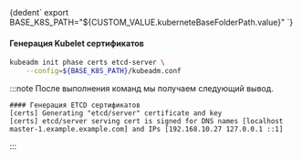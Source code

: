 

<CodeBlock language="bash">
    {dedent`
        export BASE_K8S_PATH="${CUSTOM_VALUE.kuberneteBaseFolderPath.value}"
    `}
</CodeBlock>

#### Генерация Kubelet сертификатов

```bash
kubeadm init phase certs etcd-server \
    --config=${BASE_K8S_PATH}/kubeadm.conf
```

:::note
После выполнения команд мы получаем следующий вывод.
```
#### Генерация ETCD сертификатов
[certs] Generating "etcd/server" certificate and key
[certs] etcd/server serving cert is signed for DNS names [localhost master-1.example.example.com] and IPs [192.168.10.27 127.0.0.1 ::1]
```
:::
